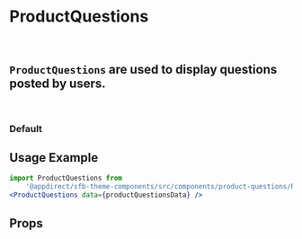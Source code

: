 
<Meta of={ProductQuestionsStories} />

# ProductQuestions

<br />

## `ProductQuestions` are used to display questions posted by users.

<br />

### Default

<Canvas>
  <Story of={ProductQuestionsStories.Default} />
</Canvas>

## Usage Example

<CollapsibleJsonSnippet summary="productQuestionsData" code={questionsMock} />

```jsx
import ProductQuestions from
    '@appdirect/sfb-theme-components/src/components/product-questions/ProductQuestions';
<ProductQuestions data={productQuestionsData} />
```

## Props

<ArgsTable of={ProductQuestions} />
